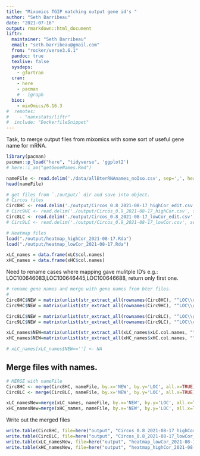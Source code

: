 ```yaml
---
title: "Mixomics TGIP matching output gene id's "
author: "Seth Barribeau"
date: "2021-07-16"
output: rmarkdown::html_document
liftr:
  maintainer: "Seth Barribeau"
  email: "seth.barribeau@gmail.com"
  from: "rocker/verse3.6.1"
  pandoc: true
  texlive: false
  sysdeps:
    - gfortran
  cran:
    - here
    - pacman
    # - igraph
  bioc:
    - mixOmics/6.16.3
#  remotes:
#    - "nanxstats/liftr"
#  include: "DockerfileSnippet"
---
```


Task, to merge output files from mixomics with some sort of useful gene name for mRNA.

```r
library(pacman)
pacman::p_load("here", "tidyverse", 'ggplot2')
# here::i_am("getGeneNames.Rmd")
```

```r
nameFile <- read.delim('./data/allBterRNAnames_noIso.csv', sep=',', header=TRUE, row=1)
head(nameFile)

# get files from `./output/` dir and save into object.
# Circos files
Circ8HC <- read.delim('./output/Circos_0.8_2021-08-17_highCor_edit.csv', sep=',', header=TRUE, row=1)
# Circ9HC <- read.delim('./output/Circos_0.9_2021-08-17_highCor.csv', sep=',', header=TRUE, row=1)
Circ8LC <- read.delim('./output/Circos_0.8_2021-08-17_lowCor_edit.csv', sep=',', header=TRUE, row=1)
# Circ9LC <- read.delim('./output/Circos_0.9_2021-08-17_lowCor.csv', sep=',', header=TRUE, row=1)

# Heatmap files
load("./output/heatmap_highCor_2021-08-17.Rda")
load("./output/heatmap_lowCor_2021-08-17.Rda")

xLC_names = data.frame(xLC$col.names)
xHC_names = data.frame(xHC$col.names)
```

Need to rename cases where mapping gave mulitple ID's e.g.: LOC100646083,LOC100646445,LOC100646688, return only first one.

```r
# rename gene names and merge with gene names from bter files. 
# 
Circ8HC$NEW = matrix(unlist(str_extract_all(rownames(Circ8HC), "^LOC\\d+,*?", simplify=TRUE)), ncol=1)
Circ9HC$NEW = matrix(unlist(str_extract_all(rownames(Circ9HC), "^LOC\\d+,*?", simplify=TRUE)), ncol=1)

Circ8LC$NEW = matrix(unlist(str_extract_all(rownames(Circ8LC), "^LOC\\d+,*?", simplify=TRUE)), ncol=1)
Circ9LC$NEW = matrix(unlist(str_extract_all(rownames(Circ9LC), "^LOC\\d+,*?", simplify=TRUE)), ncol=1)

xLC_names$NEW=matrix(unlist(str_extract_all(xLC_names$xLC.col.names, "^LOC\\d+,*?", simplify=TRUE)), ncol=1) #
xHC_names$NEW=matrix(unlist(str_extract_all(xHC_names$xHC.col.names, "^LOC\\d+,*?", simplify=TRUE)), ncol=1) #)

# xLC_names[xLC_names$NEW==''] <- NA
```

## Merge files with names. 
```r
# MERGE with nameFile 
Circ8HC <- merge(Circ8HC, nameFile, by.x='NEW', by.y='LOC', all.x=TRUE)
Circ8LC <- merge(Circ8LC, nameFile, by.x='NEW', by.y='LOC', all.x=TRUE)

xLC_namesNew=merge(xLC_names, nameFile, by.x='NEW', by.y='LOC', all.x=TRUE)
xHC_namesNew=merge(xHC_names, nameFile, by.x='NEW', by.y='LOC', all.x=TRUE)
```

Write out the merged files

```r
write.table(Circ8HC, file=here("output", "Circos_0.8_2021-08-17_highCor_edit_withNames.csv"), sep=',', quote=FALSE, row.names=FALSE)
write.table(Circ8LC, file=here("output", "Circos_0.8_2021-08-17_lowCor_withNames.csv"), sep=',', quote=FALSE, row.names=FALSE)
write.table(xLC_namesNew, file=here("output", "heatmap_lowCor_2021-08-17_withNames.csv"), sep=',', quote=FALSE, row.names=FALSE)
write.table(xHC_namesNew, file=here("output", "heatmap_highCor_2021-08-17_withNames.csv"), sep=',', quote=FALSE, row.names=FALSE)
```